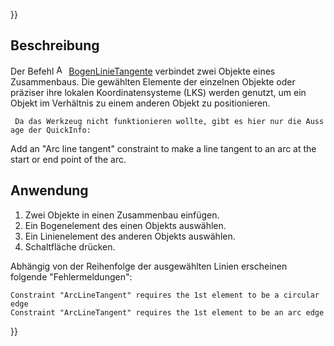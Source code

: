 {{UnfinishedDocu{{#translation:}}}}
<languages/>

{{Docnav/de
|[[Assembly3_ConstraintLineVertical/de|Vertikale Linie]]
|[[Assembly3_ConstraintSketchPlane/de|Skizzierebene]]
|[[Assembly3_Workbench/de|Assembly3]]
|IconL=Assembly_ConstraintLineVertical.svg
|IconR=Assembly_ConstraintSketchPlane.svg
|IconC=Assembly3_workbench_icon.svg
}}

{{GuiCommand/de
|Name=Assembly3 ConstraintArcLineTangent
|Name/de=Assembly3 Bogen-Linie-Tangente
|Icon=Assembly_ConstraintArcLineTangent.svg
|Workbenches=[[Assembly3_Workbench|Assembly3]]
}}

<span id="Description"></span>
== Beschreibung ==

Der Befehl [[Image:Assembly_ConstraintArcLineTangent.svg|16px]] [[Assembly3_ConstraintArcLineTangent|BogenLinieTangente]] verbindet zwei Objekte eines Zusammenbaus. Die gewählten Elemente der einzelnen Objekte oder präziser ihre lokalen Koordinatensysteme (LKS) werden genutzt, um ein Objekt im Verhältnis zu einem anderen Objekt zu positionieren.

  Da das Werkzeug nicht funktionieren wollte, gibt es hier nur die Aussage der QuickInfo:
Add an "Arc line tangent" constraint to make a line tangent to an arc at the start or end point of the arc.

<span id="Usage"></span>
== Anwendung ==

# Zwei Objekte in einen Zusammenbau einfügen.
# Ein Bogenelement des einen Objekts auswählen.
# Ein Linienelement des anderen Objekts auswählen.
# Schaltfläche {{Button|[[Image:Assembly_ConstraintArcLineTangent.svg|16px]] [[Assembly3_ConstraintArcLineTangent/de|Bogen-Linie-Tangente]]}} drücken.


Abhängig von der Reihenfolge der ausgewählten Linien erscheinen folgende "Fehlermeldungen":
 Constraint "ArcLineTangent" requires the 1st element to be a circular edge
 Constraint "ArcLineTangent" requires the 1st element to be an arc edge


{{Docnav/de
|[[Assembly3_ConstraintLineVertical/de|Vertikale Linie]]
|[[Assembly3_ConstraintSketchPlane/de|Skizzierebene]]
|[[Assembly3_Workbench/de|Assembly3]]
|IconL=Assembly_ConstraintLineVertical.svg
|IconR=Assembly_ConstraintSketchPlane.svg
|IconC=Assembly3_workbench_icon.svg
}}

{{Userdocnavi{{#translation:}}}}